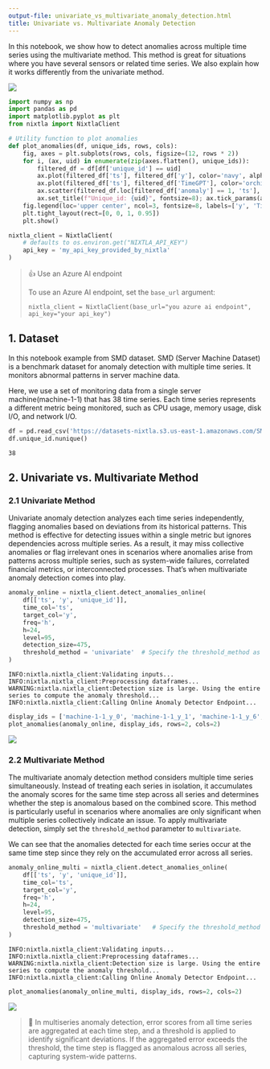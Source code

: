 ```yaml
---
output-file: univariate_vs_multivariate_anomaly_detection.html
title: Univariate vs. Multivariate Anomaly Detection
---
```



In this notebook, we show how to detect anomalies across multiple time
series using the multivariate method. This method is great for
situations where you have several sensors or related time series. We
also explain how it works differently from the univariate method.

[![](https://colab.research.google.com/assets/colab-badge.svg)](https://colab.research.google.com/github/Nixtla/nixtla/blob/main/nbs/docs/capabilities/online-anomaly-detection/03_univariate_vs_multivariate_anomaly_detection.ipynb)

```python
import numpy as np
import pandas as pd
import matplotlib.pyplot as plt
from nixtla import NixtlaClient
```


```python
# Utility function to plot anomalies
def plot_anomalies(df, unique_ids, rows, cols):
    fig, axes = plt.subplots(rows, cols, figsize=(12, rows * 2))
    for i, (ax, uid) in enumerate(zip(axes.flatten(), unique_ids)):
        filtered_df = df[df['unique_id'] == uid]
        ax.plot(filtered_df['ts'], filtered_df['y'], color='navy', alpha=0.8, label='y')
        ax.plot(filtered_df['ts'], filtered_df['TimeGPT'], color='orchid', alpha=0.7, label='TimeGPT')
        ax.scatter(filtered_df.loc[filtered_df['anomaly'] == 1, 'ts'], filtered_df.loc[filtered_df['anomaly'] == 1, 'y'], color='orchid', label='Anomalies Detected')
        ax.set_title(f"Unique_id: {uid}", fontsize=8); ax.tick_params(axis='x', labelsize=6)
    fig.legend(loc='upper center', ncol=3, fontsize=8, labels=['y', 'TimeGPT', 'Anomaly'])
    plt.tight_layout(rect=[0, 0, 1, 0.95])
    plt.show()
```


```python
nixtla_client = NixtlaClient(
    # defaults to os.environ.get("NIXTLA_API_KEY")
    api_key = 'my_api_key_provided_by_nixtla'
)
```

> 👍 Use an Azure AI endpoint
>
> To use an Azure AI endpoint, set the `base_url` argument:
>
> `nixtla_client = NixtlaClient(base_url="you azure ai endpoint", api_key="your api_key")`

## 1. Dataset

In this notebook example from SMD dataset. SMD (Server Machine Dataset)
is a benchmark dataset for anomaly detection with multiple time series.
It monitors abnormal patterns in server machine data.

Here, we use a set of monitoring data from a single server
machine(machine-1-1) that has 38 time series. Each time series
represents a different metric being monitored, such as CPU usage, memory
usage, disk I/O, and network I/O.

```python
df = pd.read_csv('https://datasets-nixtla.s3.us-east-1.amazonaws.com/SMD_test.csv', parse_dates=['ts'])
df.unique_id.nunique()
```

``` text
38
```

## 2. Univariate vs. Multivariate Method

### 2.1 Univariate Method

Univariate anomaly detection analyzes each time series independently,
flagging anomalies based on deviations from its historical patterns.
This method is effective for detecting issues within a single metric but
ignores dependencies across multiple series. As a result, it may miss
collective anomalies or flag irrelevant ones in scenarios where
anomalies arise from patterns across multiple series, such as
system-wide failures, correlated financial metrics, or interconnected
processes. That’s when multivariate anomaly detection comes into play.

```python
anomaly_online = nixtla_client.detect_anomalies_online(
    df[['ts', 'y', 'unique_id']],
    time_col='ts',
    target_col='y',
    freq='h',                        
    h=24,                            
    level=95,                        
    detection_size=475,              
    threshold_method = 'univariate'  # Specify the threshold_method as 'univariate'
)
```

``` text
INFO:nixtla.nixtla_client:Validating inputs...
INFO:nixtla.nixtla_client:Preprocessing dataframes...
WARNING:nixtla.nixtla_client:Detection size is large. Using the entire series to compute the anomaly threshold...
INFO:nixtla.nixtla_client:Calling Online Anomaly Detector Endpoint...
```

```python
display_ids = ['machine-1-1_y_0', 'machine-1-1_y_1', 'machine-1-1_y_6', 'machine-1-1_y_29']
plot_anomalies(anomaly_online, display_ids, rows=2, cols=2)
```

![](/nixtla/docs/capabilities/online-anomaly-detection/03_univariate_vs_multivariate_anomaly_detection_files/figure-markdown_strict/cell-8-output-1.png)

### 2.2 Multivariate Method

The multivariate anomaly detection method considers multiple time series
simultaneously. Instead of treating each series in isolation, it
accumulates the anomaly scores for the same time step across all series
and determines whether the step is anomalous based on the combined
score. This method is particularly useful in scenarios where anomalies
are only significant when multiple series collectively indicate an
issue. To apply multivariate detection, simply set the
`threshold_method` parameter to `multivariate`.

We can see that the anomalies detected for each time series occur at the
same time step since they rely on the accumulated error across all
series.

```python
anomaly_online_multi = nixtla_client.detect_anomalies_online(
    df[['ts', 'y', 'unique_id']],
    time_col='ts',
    target_col='y',
    freq='h',
    h=24,
    level=95,
    detection_size=475,
    threshold_method = 'multivariate'   # Specify the threshold_method as 'multivariate'
)
```

``` text
INFO:nixtla.nixtla_client:Validating inputs...
INFO:nixtla.nixtla_client:Preprocessing dataframes...
WARNING:nixtla.nixtla_client:Detection size is large. Using the entire series to compute the anomaly threshold...
INFO:nixtla.nixtla_client:Calling Online Anomaly Detector Endpoint...
```

```python
plot_anomalies(anomaly_online_multi, display_ids, rows=2, cols=2)
```

![](/nixtla/docs/capabilities/online-anomaly-detection/03_univariate_vs_multivariate_anomaly_detection_files/figure-markdown_strict/cell-10-output-1.png)

> 📘 In multiseries anomaly detection, error scores from all time series
> are aggregated at each time step, and a threshold is applied to
> identify significant deviations. If the aggregated error exceeds the
> threshold, the time step is flagged as anomalous across all series,
> capturing system-wide patterns.

